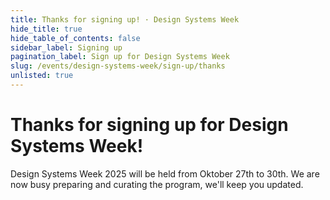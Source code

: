 ```yaml
---
title: Thanks for signing up! · Design Systems Week
hide_title: true
hide_table_of_contents: false
sidebar_label: Signing up
pagination_label: Sign up for Design Systems Week
slug: /events/design-systems-week/sign-up/thanks
unlisted: true
---
```


# Thanks for signing up for Design Systems Week!

Design Systems Week 2025 will be held from Oktober 27th to 30th. We are now busy preparing and curating the program, we'll keep you updated.
